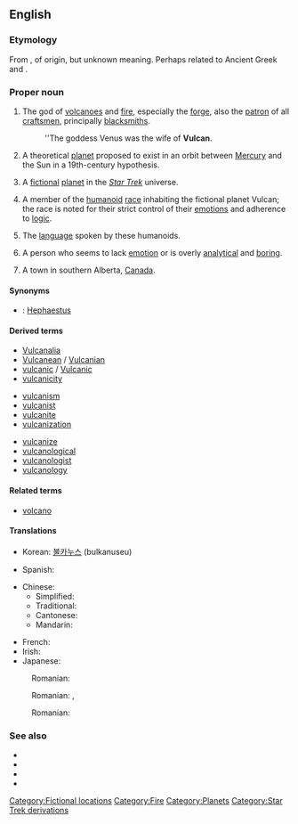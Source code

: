 {{wikipedia|dab=Vulcan}}
{{also|vulcan}}
==English==

===Etymology===
From {{etyl|la}} {{term|Vulcanus|Vulcānus|lang=la}}, of {{etyl|ett}} origin, but unknown meaning. Perhaps related to Ancient Greek {{term|πῦρ||fire|tr=pur|lang=grc}} and {{term|καίω||burn|tr=kaiō|lang=grc}}.

===Proper noun===
{{en-proper noun}}

# {{context|Roman mythology}} The god of [[volcanoes]] and [[fire]], especially the [[forge]], also the [[patron]] of all [[craftsmen]], principally [[blacksmiths]].
#: ''The goddess Venus was the wife of '''Vulcan'''.
# {{astronomy|historical}} A theoretical [[planet]] proposed to exist in an orbit between [[Mercury]] and the Sun in a 19th-century hypothesis.
# {{star trek}} A [[fictional]] [[planet]] in the ''[[w:Star Trek|Star Trek]]'' universe.
# {{star trek}} A member of the [[humanoid]] [[race]] inhabiting the fictional planet Vulcan; the race is noted for their strict control of their [[emotion]]s and adherence to [[logic]].
# {{star trek}} The [[language]] spoken by these humanoids.
# {{slang|pejorative}} A person who seems to lack [[emotion]] or is overly [[analytical]] and [[boring]].
# A town in southern Alberta, [[Canada]].

====Synonyms====
* {{italbrac|Roman mythology}}: [[Hephaestus]] {{italbrac|Greek name}}

====Derived terms====
{{rel-top3|Terms derived from ''Vulcan''}}
* [[Vulcanalia]]
* [[Vulcanean]] / [[Vulcanian]]
* [[vulcanic]] / [[Vulcanic]]
* [[vulcanicity]]
{{rel-mid3}}
* [[vulcanism]]
* [[vulcanist]]
* [[vulcanite]]
* [[vulcanization]]
{{rel-mid3}}
* [[vulcanize]]
* [[vulcanological]]
* [[vulcanologist]]
* [[vulcanology]]
{{rel-bottom}}

====Related terms====
* [[volcano]]

====Translations====
{{trans-top|Roman god of fire}}
* Korean: [[불카누스]] (bulkanuseu)
{{trans-mid}}
* Spanish: {{t-|es|Vulcano}}
{{trans-bottom}}

{{trans-top|Theoretical planet}}
* Chinese: {{t|cmn|祝融星|sc=Hani}}
** Simplified: {{tø|hans|祝融星|sc=Hani}}
** Traditional: {{tø|hant|祝融星|sc=Hani}}
** Cantonese: {{tø|yue|祝融星|sc=Hani|xs=Cantonese}}
** Mandarin: {{t|cmn|祝融星|sc=Hani}}
{{trans-mid}}
* French: {{t|fr|Vulcain}}
* Irish: {{t-|ga|Bolcán|xs=Irish}}
* Japanese: {{t|ja|バルカン}}
{{trans-bottom}}

{{trans-top|fictional planet in Star Trek}}
: Romanian: {{t-|ro|Vulcan}}
{{trans-mid}}
{{trans-bottom}}

{{trans-top|member of the humanoid race inhabiting the fictional planet Vulcan}}
: Romanian: {{t|ro|vulcanian}} {{m}}, {{t|ro|vulcaniană}} {{f}}
{{trans-mid}}
{{trans-bottom}}

{{trans-top|the language spoken by these humanoids}}
: Romanian: {{t|ro|vulcaniană}}
{{trans-mid}}
{{trans-bottom}}

===See also===
* {{pedialite|Vulcan (mythology)}}
* {{pedialite|Vulcan (Star Trek)}}
* {{pedialite|Vulcan (hypothetical planet)}}
* {{pedialite|Vulcan, Alberta}}

[[Category:Fictional locations]]
[[Category:Fire]]
[[Category:Planets]]
[[Category:Star Trek derivations]]